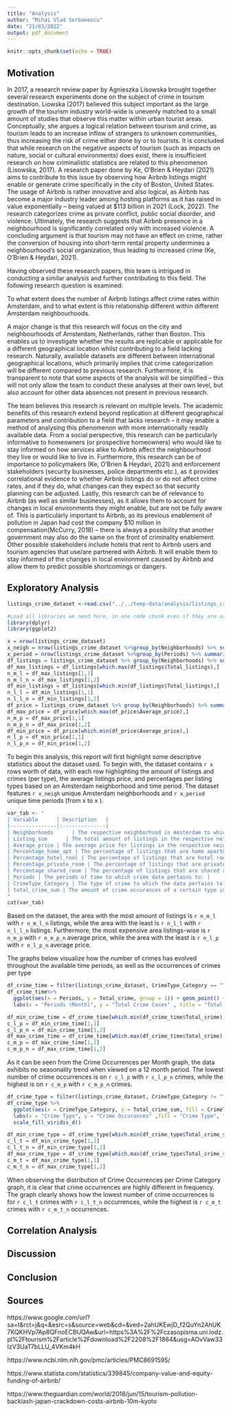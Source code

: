 ```yaml
---
title: "Analysis"
author: "Mihai Vlad Serbanescu"
date: "21/03/2022"
output: pdf_document
---
```


```r
knitr::opts_chunk$set(echo = TRUE)
```

## Motivation

In 2017, a research review paper by Agnieszka Lisowska brought together several research experiments done on the subject of crime in tourism destination. Liowska (2017) believed this subject important as the large growth of the tourism industry world-wide is unevenly matched to a small amount of studies that observe this matter within urban tourist areas. Conceptually, she argues a logical relation between tourism and crime, as tourism leads to an increase inflow of strangers to unknown communities, thus increasing the risk of crime either done by or to tourists. It is concluded that while research on the negative aspects of tourism (such as impacts on nature, social or cultural environments) does exist, there is insufficient research on how criminalistic statistics are related to this phenomenon (Lisowska, 2017).
A research paper done by Ke, O’Brien & Heydari (2021) aims to contribute to this issue by observing how Airbnb listings might enable or generate crime specifically in the city of Boston, United States. The usage of Airbnb is rather innovative and also logical, as Airbnb has become a major industry leader among hosting platforms as it has raised in value exponentially – being valued at $113 billion in 2021 (Lock, 2022). The research categorizes crime as private conflict, public social disorder, and violence. Ultimately, the research suggests that Airbnb presence in a neighbourhood is significantly correlated only with increased violence. A concluding argument is that tourism may not have an effect on crime, rather the conversion of housing into short-term rental property  undermines a neighbourhood’s social organization, thus leading to increased crime (Ke, O’Brien & Heydari, 2021).

Having observed these research papers, this team is intrigued in conducting a similar analysis and further contributing to this field. The following research question is examined:

To what extent does the number of Airbnb listings affect crime rates within Amsterdam, and to what extent is this relationship different within different Amsterdam neighbourhoods.

A major change is that this research will focus on the city and neighbourhoods of Amsterdam, Netherlands, rather than Boston. This enables us to investigate whether the results are replicable or applicable for a different geographical location whilst contributing to a field lacking research. Naturally, available datasets are different between international geographical locations, which primarily implies that crime categorization will be different compared to previous research. Furthermore, it is transparent to note that some aspects of the analysis will be simplified – this will not only allow the team to conduct these analyses at their own level, but also account for other data absences not present in previous research. 

The team believes this research is relevant on multiple levels. The academic benefits of this research extend beyond replication at different geographical parameters and contribution to a field that lacks research – it may enable a method of analysing this phenomenon with more internationally readily available data. From a social perspective, this research can be particularly informative to homeowners (or prospective homeowners) who would like to stay informed on how services alike to Airbnb affect the neighbourhood they live or would like to live in. Furthermore, this research can be of importance to policymakers (Ke, O’Brien & Heydari, 2021) and enforcement stakeholders (security businesses, police departments etc.), as it provides correlational evidence to whether Airbnb listings do or do not affect crime rates, and if they do, what changes can they expect so that security planning can be adjusted. Lastly, this research can be of relevance to Airbnb (as well as similar businesses), as it allows them to account for changes in local environments they might enable, but are not be fully aware of. This is particularly important to Airbnb, as its previous enablement of pollution in Japan had cost the company $10 million in compensation(McCurry, 2018) – there is always a possibility that another government may also do the same on the front of criminality enablement. Other possible stakeholders include hotels that rent to Airbnb users and tourism agencies that use/are partnered with Airbnb. It will enable them to stay informed of the changes in local environment caused by Airbnb and allow them to predict possible shortcomings or dangers.  


## Exploratory Analysis

```r

listings_crime_dataset <-read.csv("../../temp-data/analysis/listings_crime_dataset.csv")

```

```r
#Load all libraries we need here, in one code chunk even if they are used in different sections
library(dplyr)
library(ggplot2)
```

```r
x = nrow(listings_crime_dataset)
x_neigh = nrow(listings_crime_dataset %>%group_by(Neighborhoods) %>% summarise(count=n()))
x_period = nrow(listings_crime_dataset %>%group_by(Periods) %>% summarise(count=n()))
df_listings = listings_crime_dataset %>% group_by(Neighborhoods) %>% summarise(Total_listings = sum(Listing_sum))
df_max_listings = df_listings[which.max(df_listings$Total_listings),]
n_m_l = df_max_listings[1,1]
n_m_l_n = df_max_listings[1,2]
df_min_listings = df_listings[which.min(df_listings$Total_listings),]
n_l_l = df_min_listings[1,1]
n_l_l_n = df_min_listings[1,2]
df_price = listings_crime_dataset %>% group_by(Neighborhoods) %>% summarise(Average_price)
df_max_price = df_price[which.max(df_price$Average_price),]
n_m_p = df_max_price[1,1]
n_m_p_n = df_max_price[1,2]
df_min_price = df_price[which.min(df_price$Average_price),]
n_l_p = df_min_price[1,1]
n_l_p_n = df_min_price[1,2]
```
To begin this analysis, this report will first highlight some descriptive statistics about the dataset used. To begin with, the dataset contains `r x` rows worth of data, with each row highlighting the amount of listings and crimes (per type), the average listings price, and percentages per listing types based on an Amsterdam neighborhood and time period. The dataset features `r x_neigh` unique Amsterdam neighborhoods and `r x_period` unique time periods (from x to x ).

```r
var_tab <- "
| Variable      | Description   |
|---------------|:-------------:|
| Neighborhoods      | The respective neighborhood in Amsterdam to which the data pertains to. |
| Listing_sum      | The total amount of listings in the respective neighborhood. |
| Average_price | The average price for listings in the respective neighborhood. |
| Percentage_home_apt | The percentage of listings that are home apartments out of the amount of total listings. |
| Percentage_hotel_rool | The percentage of listings that are hotel rooms out of the amount of total listings. |
| Percentage_private_room | The percentage of listings that are private rooms out of the amount of total listings. |
| Percentage_shared_room | The percentage of listings that are shared rooms out of the amount of total listings. |
| Periods | The periods of time to which crime data pertains to. |
| CrimeType_Category | The type of crime to which the data pertains to. |
| total_crime_sum | The amount of crime occurances of a certain type in a certain period. |
"
cat(var_tab)
```


Based on the dataset, the area with the most amount of listings is `r n_m_l` with `r n_m_l_n` listings, while the area with the least is `r n_l_l` with `r n_l_l_n` listings. Furthermore, the most expensive area listings-wise is `r n_m_p` with `r n_m_p_n` average price, while the area with the least is `r n_l_p` with `r n_l_p_n` average price.

The graphs below visualize how the number of crimes has evolved throughout the available time periods, as well as the occurrences of crimes per type

```r
df_crime_time = filter(listings_crime_dataset, CrimeType_Category == "Total") %>% group_by(Periods) %>% summarise(Total_crime = sum(total_crime_sum))
df_crime_time%>%
  ggplot(aes(x = Periods, y = Total_crime, group = 1)) + geom_point() + geom_path() +
  labs(x = "Periods (Month)", y = "Total Crime Cases" , title = "Total Crime Occurrences per Month")

df_min_crime_time = df_crime_time[which.min(df_crime_time$Total_crime),]
c_l_p = df_min_crime_time[1,1]
c_l_p_n = df_min_crime_time[1,2]
df_max_crime_time = df_crime_time[which.max(df_crime_time$Total_crime),]
c_m_p = df_max_crime_time[1,1]
c_m_p_n = df_max_crime_time[1,2]
```
As it can be seen from the Crime Occurrences per Month graph, the data exhibits no seasonality trend when viewed on a 12 month period. The lowest number of crime occurrences is on `r c_l_p` with `r c_l_p_n` crimes, while the highest is on `r c_m_p` with `r c_m_p_n` crimes.  

```r
df_crime_type = filter(listings_crime_dataset, CrimeType_Category != "Total") %>% group_by(CrimeType_Category) %>% summarise(Total_crime_sum = sum(total_crime_sum))
df_crime_type %>%
  ggplot(aes(x = CrimeType_Category, y = Total_crime_sum, fill = CrimeType_Category)) + geom_bar(stat = 'identity') +
  labs(x = "Crime Type", y = "Crime Occurances" ,fill = "Crime Type", title = "Total Crime Occurances per Crime Category") +
  scale_fill_viridis_d()

df_min_crime_type = df_crime_type[which.min(df_crime_type$Total_crime_sum),]
c_l_t = df_min_crime_type[1,1]
c_l_t_n = df_min_crime_type[1,2]
df_max_crime_type = df_crime_type[which.max(df_crime_type$Total_crime_sum),]
c_m_t = df_max_crime_type[1,1]
c_m_t_n = df_max_crime_type[1,2]
```
When observing the distribution of Crime Occurrences per Crime Category graph, it is clear that crime occurrences are highly different in frequency. The graph clearly shows how the lowest number of crime occurrences is for `r c_l_t` crimes with `r c_l_t_n` occurrences, while the highest is `r c_m_t`  crimes with `r c_m_t_n` occurrences.

## Correlation Analysis

## Discussion

## Conclusion

## Sources

https://www.google.com/url?sa=t&rct=j&q=&esrc=s&source=web&cd=&ved=2ahUKEwjD_f2QuYn2AhUK7KQKHVp7Ap8QFnoECBUQAw&url=https%3A%2F%2Fczasopisma.uni.lodz.pl%2Ftourism%2Farticle%2Fdownload%2F2208%2F1864&usg=AOvVaw33IzV3UaT7bLLU_4VKm4kH

https://www.ncbi.nlm.nih.gov/pmc/articles/PMC8691595/

https://www.statista.com/statistics/339845/company-value-and-equity-funding-of-airbnb/

https://www.theguardian.com/world/2018/jun/15/tourism-pollution-backlash-japan-crackdown-costs-airbnb-10m-kyoto
